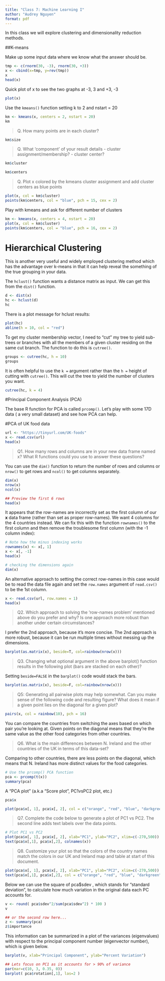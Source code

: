 ```yaml
---
title: "Class 7: Machine Learning I"
author: "Audrey Nguyen"
format: pdf
---
```


In this class we will explore clustering and dimensionality reduction methods.

##K-means

Make up some input data where we know what the answer should be. 

```r
tmp <- c(rnorm(30, -3), rnorm(30, +3))
x <- cbind(x=tmp, y=rev(tmp))
x
head(x)
```
Quick plot of x to see the two graphs at -3, 3 and +3, -3
```r
plot(x)
```

Use the `kmeans()` function setting k to 2 and nstart = 20
```r
km <- kmeans(x, centers = 2, nstart = 20)
km
```

> Q. How many points are in each cluster?

```r
km$size
```

> Q. What 'component' of your result details 
  - cluster assignment/membership?
  - cluster center?

```r
km$cluster
```

```r
km$centers
```
> Q. Plot x colored by the kmeans cluster assignment and add cluster centers as blue points

```r
plot(x, col = km$cluster)
points(km$centers, col = "blue", pch = 15, cex = 2)
```
Play with kmeans and ask for different number of clusters
```r
km <- kmeans(x, centers = 4, nstart = 20)
plot(x, col = km$cluster)
points(km$centers, col = "blue", pch = 16, cex = 2)
```

# Hierarchical Clustering

This is another very useful and widely employed clustering method which has the advantage over k-means in that it can help reveal the something of the true grouping in your data.

The `hclust()` function wants a distance matrix as input. We can get this from the `dist()` function. 

```r
d <- dist(x)
hc <- hclust(d)
hc
```

There is a plot message for hclust results:

```r
plot(hc)
abline(h = 10, col = "red")
```

To get my cluster membership vector, I need to "cut" my tree to yield sub-trees or branches with all the members of a given cluster residing on the same cut branch. The function to do this is `cutree()`. 

```r
groups <- cutree(hc, h = 10)
groups
```

It is often helpful to use the `k = ` argument rather than the `h = ` height of cutting with `cutree()`. This will cut the tree to yield the number of clusters you want. 
```r
cutree(hc, k = 4)
```

#Principal Component Analysis (PCA)

The base R function for PCA is called `prcomp()`. 
Let's play with some 17D data ( a very small dataset) and see how PCA can help. 

#PCA of UK food data

```r
url <- "https://tinyurl.com/UK-foods"
x <- read.csv(url)
head(x)
```
> Q1. How many rows and columns are in your new data frame named x? What R functions could you use to answer these questions?

You can use the `dim()` function to return the number of rows and columns or `nrow()` to get rows and `ncol()` to get columns separately. 

```r
dim(x)
nrow(x)
ncol(x)
```

```r
## Preview the first 6 rows
head(x)
```

It appears that the row-names are incorrectly set as the first column of our **x** data frame (rather than set as proper row-names). We want 4 columns for the 4 countries instead. We can fix this with the function `rownames()` to the first column and then remove the troublesome first column (with the -1 column index):

```r
# Note how the minus indexing works
rownames(x) <- x[, 1]
x <- x[, -1]
head(x)
```

```r
# checking the dimensions again
dim(x)
```

An alternative approach to setting the correct row-names in this case would be to read the data file again and set the `row.names` argument of `read.csv()` to be the 1st column.

```r
x <- read.csv(url, row.names = 1)
head(x)
```

> Q2. Which approach to solving the ‘row-names problem’ mentioned above do you prefer and why? Is one approach more robust than another under certain circumstances? 

I prefer the 2nd approach, because it's more concise. The 2nd approach is more robust, because it can be run multiple times without messing up the dimensions. 

```r
barplot(as.matrix(x), beside=T, col=rainbow(nrow(x)))
```
> Q3. Changing what optional argument in the above barplot() function results in the following plot (bars are stacked on each other)?

Setting `beside=FALSE` in the `barplot()` code would stack the bars. 
```r
barplot(as.matrix(x), beside=F, col=rainbow(nrow(x)))
```

> Q5: Generating all pairwise plots may help somewhat. Can you make sense of the following code and resulting figure? What does it mean if a given point lies on the diagonal for a given plot?

```r
pairs(x, col = rainbow(10), pch = 16)
```

You can compare the countries from switching the axes based on which pair you're looking at. Given points on the diagonal means that they're the same value as the other food categories from other countries. 

> Q6. What is the main differences between N. Ireland and the other countries of the UK in terms of this data-set?

Comparing to other countries, there are less points on the diagonal, which means that N. Ireland has more distinct values for the food categories.

```r
# Use the prcomp() PCA function
pca <- prcomp(t(x))
summary(pca)
```

A "PCA plot" (a.k.a "Score plot", PC1vsPC2 plot, etc.)

```r
pca$x
```

```r
plot(pca$x[, 1], pca$x[, 2], col = c("orange", "red", "blue", "darkgreen"), pch = 15)
```

> Q7. Complete the code below to generate a plot of PC1 vs PC2. The second line adds text labels over the data points.

```r
# Plot PC1 vs PC2
plot(pca$x[, 1], pca$x[, 2], xlab="PC1", ylab="PC2", xlim=c(-270,500))
text(pca$x[,1], pca$x[,2], colnames(x))
```

> Q8. Customize your plot so that the colors of the country names match the colors in our UK and Ireland map and table at start of this document.

```r
plot(pca$x[, 1], pca$x[, 2], xlab="PC1", ylab="PC2", xlim=c(-270,500))
text(pca$x[,1], pca$x[,2], col = c("orange", "red", "blue", "darkgreen"), colnames(x))
```

Below we can use the square of pca$sdev , which stands for “standard deviation”, to calculate how much variation in the original data each PC accounts for.

```r
v <- round( pca$sdev^2/sum(pca$sdev^2) * 100 )
v
```

```r
## or the second row here...
z <- summary(pca)
z$importance
```

This information can be summarized in a plot of the variances (eigenvalues) with respect to the principal component number (eigenvector number), which is given below.

```r
barplot(v, xlab="Principal Component", ylab="Percent Variation")
```

```r
## Lets focus on PC1 as it accounts for > 90% of variance 
par(mar=c(10, 3, 0.35, 0))
barplot( pca$rotation[,1], las=2 )
```

